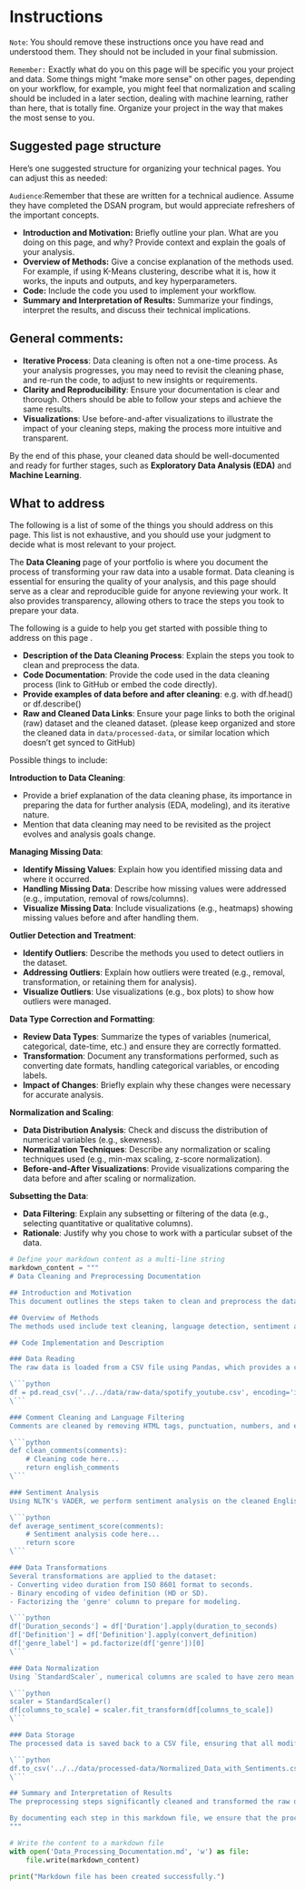 # Instructions 

`Note`: You should remove these instructions once you have read and understood them. They should not be included in your final submission.

`Remember:` Exactly what do you on this page will be specific you your project and data. Some things might "make more sense" on other pages, depending on your workflow, for example, you might feel that normalization and scaling should be included in a later section, dealing with machine learning, rather than here, that is totally fine. Organize your project in the way that makes the most sense to you.  

## Suggested page structure

Here’s one suggested structure for organizing your technical pages. You can adjust this as needed:

`Audience`:Remember that these are written for a technical audience. Assume they have completed the DSAN program, but would appreciate refreshers of the important concepts. 

- **Introduction and Motivation:** Briefly outline your plan. What are you doing on this page, and why? Provide context and explain the goals of your analysis.
- **Overview of Methods:** Give a concise explanation of the methods used. For example, if using K-Means clustering, describe what it is, how it works, the inputs and outputs, and key hyperparameters.
- **Code:** Include the code you used to implement your workflow.
- **Summary and Interpretation of Results:** Summarize your findings, interpret the results, and discuss their technical implications.

## General comments:

- **Iterative Process**: Data cleaning is often not a one-time process. As your analysis progresses, you may need to revisit the cleaning phase, and re-run the code, to adjust to new insights or requirements.
- **Clarity and Reproducibility**: Ensure your documentation is clear and thorough. Others should be able to follow your steps and achieve the same results.
- **Visualizations**: Use before-and-after visualizations to illustrate the impact of your cleaning steps, making the process more intuitive and transparent.

By the end of this phase, your cleaned data should be well-documented and ready for further stages, such as **Exploratory Data Analysis (EDA)** and **Machine Learning**.

## What to address 

The following is a list of some of the things you should address on this page. This list is not exhaustive, and you should use your judgment to decide what is most relevant to your project.

The **Data Cleaning** page of your portfolio is where you document the process of transforming your raw data into a usable format. Data cleaning is essential for ensuring the quality of your analysis, and this page should serve as a clear and reproducible guide for anyone reviewing your work. It also provides transparency, allowing others to trace the steps you took to prepare your data.

The following is a guide to help you get started with possible thing to address on this page .

- **Description of the Data Cleaning Process**: Explain the steps you took to clean and preprocess the data.
- **Code Documentation**: Provide the code used in the data cleaning process (link to GitHub or embed the code directly).
- **Provide examples of data before and after cleaning**: e.g. with df.head() or df.describe()
- **Raw and Cleaned Data Links**: Ensure your page links to both the original (raw) dataset and the cleaned dataset. (please keep organized and store the cleaned data in `data/processed-data`, or similar location which doesn't get synced to GitHub)

Possible things to include:

**Introduction to Data Cleaning**:

- Provide a brief explanation of the data cleaning phase, its importance in preparing the data for further analysis (EDA, modeling), and its iterative nature.
- Mention that data cleaning may need to be revisited as the project evolves and analysis goals change.

**Managing Missing Data**:

- **Identify Missing Values**: Explain how you identified missing data and where it occurred.
- **Handling Missing Data**: Describe how missing values were addressed (e.g., imputation, removal of rows/columns).
- **Visualize Missing Data**: Include visualizations (e.g., heatmaps) showing missing values before and after handling them.

**Outlier Detection and Treatment**:

- **Identify Outliers**: Describe the methods you used to detect outliers in the dataset.
- **Addressing Outliers**: Explain how outliers were treated (e.g., removal, transformation, or retaining them for analysis).
- **Visualize Outliers**: Use visualizations (e.g., box plots) to show how outliers were managed.


**Data Type Correction and Formatting**:

- **Review Data Types**: Summarize the types of variables (numerical, categorical, date-time, etc.) and ensure they are correctly formatted.
- **Transformation**: Document any transformations performed, such as converting date formats, handling categorical variables, or encoding labels.
- **Impact of Changes**: Briefly explain why these changes were necessary for accurate analysis.

**Normalization and Scaling**:

- **Data Distribution Analysis**: Check and discuss the distribution of numerical variables (e.g., skewness).
- **Normalization Techniques**: Describe any normalization or scaling techniques used (e.g., min-max scaling, z-score normalization).
- **Before-and-After Visualizations**: Provide visualizations comparing the data before and after scaling or normalization.

**Subsetting the Data**:

- **Data Filtering**: Explain any subsetting or filtering of the data (e.g., selecting quantitative or qualitative columns).
- **Rationale**: Justify why you chose to work with a particular subset of the data.


```python
# Define your markdown content as a multi-line string
markdown_content = """
# Data Cleaning and Preprocessing Documentation

## Introduction and Motivation
This document outlines the steps taken to clean and preprocess the data from a dataset containing comments from Spotify and YouTube. The primary goal is to prepare the data for sentiment analysis and further statistical modeling, focusing on extracting meaningful insights about song popularity and engagement.

## Overview of Methods
The methods used include text cleaning, language detection, sentiment analysis, data transformation, and normalization. These techniques ensure that the data is in an appropriate format for analysis, removing any inconsistencies and ensuring quality and accuracy in the results.

## Code Implementation and Description

### Data Reading
The raw data is loaded from a CSV file using Pandas, which provides a convenient framework for data manipulation in Python.

\```python
df = pd.read_csv('../../data/raw-data/spotify_youtube.csv', encoding='iso-8859-1')
\```

### Comment Cleaning and Language Filtering
Comments are cleaned by removing HTML tags, punctuation, numbers, and ensuring they are in English. This is crucial for the accuracy of the sentiment analysis.

\```python
def clean_comments(comments):
    # Cleaning code here...
    return english_comments
\```

### Sentiment Analysis
Using NLTK's VADER, we perform sentiment analysis on the cleaned English comments. This provides a mean sentiment score for each record, indicating the overall sentiment of the comments associated with each song.

\```python
def average_sentiment_score(comments):
    # Sentiment analysis code here...
    return score
\```

### Data Transformations
Several transformations are applied to the dataset:
- Converting video duration from ISO 8601 format to seconds.
- Binary encoding of video definition (HD or SD).
- Factorizing the 'genre' column to prepare for modeling.

\```python
df['Duration_seconds'] = df['Duration'].apply(duration_to_seconds)
df['Definition'] = df['Definition'].apply(convert_definition)
df['genre_label'] = pd.factorize(df['genre'])[0]
\```

### Data Normalization
Using `StandardScaler`, numerical columns are scaled to have zero mean and unit variance. This step is important for models that are sensitive to the magnitude of input features.

\```python
scaler = StandardScaler()
df[columns_to_scale] = scaler.fit_transform(df[columns_to_scale])
\```

### Data Storage
The processed data is saved back to a CSV file, ensuring that all modifications are preserved for subsequent analysis.

\```python
df.to_csv('../../data/processed-data/Normalized_Data_with_Sentiments.csv', index=False)
\```

## Summary and Interpretation of Results
The preprocessing steps significantly cleaned and transformed the raw data, making it suitable for accurate and insightful analysis. The sentiment scores provide a quantitative measure of public perception, which, combined with other song metrics, can be used to gauge popularity and engagement.

By documenting each step in this markdown file, we ensure that the process is transparent and reproducible, facilitating peer review and future analyses.
"""

# Write the content to a markdown file
with open('Data_Processing_Documentation.md', 'w') as file:
    file.write(markdown_content)

print("Markdown file has been created successfully.")
```